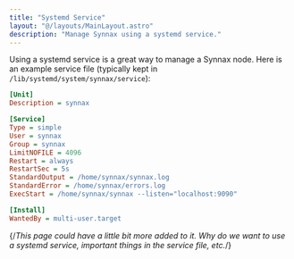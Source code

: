 ```yaml
---
title: "Systemd Service"
layout: "@/layouts/MainLayout.astro"
description: "Manage Synnax using a systemd service."
---
```


Using a systemd service is a great way to manage a Synnax node. Here is an
example service file (typically kept in `/lib/systemd/system/synnax/service`):

```ini
[Unit]
Description = synnax

[Service]
Type = simple
User = synnax
Group = synnax
LimitNOFILE = 4096
Restart = always
RestartSec = 5s
StandardOutput = /home/synnax/synnax.log
StandardError = /home/synnax/errors.log
ExecStart = /home/synnax/synnax --listen="localhost:9090"

[Install]
WantedBy = multi-user.target
```

{/*This page could have a little bit more added to it. Why do we want to use a
systemd service, important things in the service file, etc.*/}